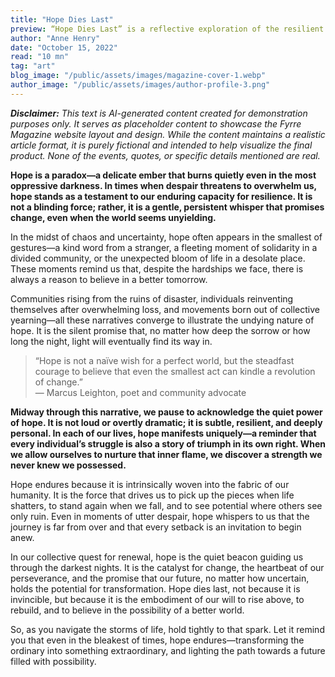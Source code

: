 ```yaml
---
title: "Hope Dies Last"
preview: “Hope Dies Last” is a reflective exploration of the resilient human spirit, delving into how hope persists even in our darkest hours. This article presents a moving narrative that interweaves personal struggle with collective triumph, urging us to nurture the small sparks of optimism that shine through adversity. Let this immersive journey remind you that even the faintest light can guide us when the night seems endless.
author: "Anne Henry"
date: "October 15, 2022"
read: "10 mn"
tag: "art"
blog_image: "/public/assets/images/magazine-cover-1.webp"
author_image: "/public/assets/images/author-profile-3.png"
---
```


_**Disclaimer:** This text is AI-generated content created for demonstration purposes only. It serves as placeholder content to showcase the Fyrre Magazine website layout and design. While the content maintains a realistic article format, it is purely fictional and intended to help visualize the final product. None of the events, quotes, or specific details mentioned are real._

**Hope is a paradox—a delicate ember that burns quietly even in the most oppressive darkness. In times when despair threatens to overwhelm us, hope stands as a testament to our enduring capacity for resilience. It is not a blinding force; rather, it is a gentle, persistent whisper that promises change, even when the world seems unyielding.**

In the midst of chaos and uncertainty, hope often appears in the smallest of gestures—a kind word from a stranger, a fleeting moment of solidarity in a divided community, or the unexpected bloom of life in a desolate place. These moments remind us that, despite the hardships we face, there is always a reason to believe in a better tomorrow.

Communities rising from the ruins of disaster, individuals reinventing themselves after overwhelming loss, and movements born out of collective yearning—all these narratives converge to illustrate the undying nature of hope. It is the silent promise that, no matter how deep the sorrow or how long the night, light will eventually find its way in.

> “Hope is not a naïve wish for a perfect world, but the steadfast courage to believe that even the smallest act can kindle a revolution of change.”  
> — Marcus Leighton, poet and community advocate

**Midway through this narrative, we pause to acknowledge the quiet power of hope. It is not loud or overtly dramatic; it is subtle, resilient, and deeply personal. In each of our lives, hope manifests uniquely—a reminder that every individual’s struggle is also a story of triumph in its own right. When we allow ourselves to nurture that inner flame, we discover a strength we never knew we possessed.**

Hope endures because it is intrinsically woven into the fabric of our humanity. It is the force that drives us to pick up the pieces when life shatters, to stand again when we fall, and to see potential where others see only ruin. Even in moments of utter despair, hope whispers to us that the journey is far from over and that every setback is an invitation to begin anew.

In our collective quest for renewal, hope is the quiet beacon guiding us through the darkest nights. It is the catalyst for change, the heartbeat of our perseverance, and the promise that our future, no matter how uncertain, holds the potential for transformation. Hope dies last, not because it is invincible, but because it is the embodiment of our will to rise above, to rebuild, and to believe in the possibility of a better world.

So, as you navigate the storms of life, hold tightly to that spark. Let it remind you that even in the bleakest of times, hope endures—transforming the ordinary into something extraordinary, and lighting the path towards a future filled with possibility.

